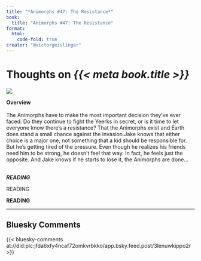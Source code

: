 ```yaml
---
title: "*Animorphs #47: The Resistance*"
book:
  title: "Animorphs #47: The Resistance"
format:
  html:
    code-fold: true
creator: "@victorgeislinger"
---
```


# Thoughts on *{{< meta book.title >}}*

::: {layout="[30,70]"}
![](https://books.google.com/books/content?id=oCWGDwAAQBAJ&printsec=frontcover&img=2)

**Overview** <br/>
<br/>
The Animorphs have to make the most important decision they've ever faced: Do they continue to fight the Yeerks in secret, or is it time to let everyone know there's a resistance? That the Animorphs exist and Earth does stand a small chance against the invasion.Jake knows that either choice is a major one, not something that a kid should be responsible for. But he's getting tired of the pressure. Even though he realizes his friends need him to be strong, he doesn't feel that way. In fact, he feels just the opposite. And Jake knows if he starts to lose it, the Animorphs are done...
<br/>
<br/>


:::


***READING***

READING

**READING**

--- 

:::{.callout-note icon=false}

## Bluesky Comments

{{< bluesky-comments at://did:plc:jfda6xfy4ncaf72omkvrbkko/app.bsky.feed.post/3lenuwkippo2r >}}


:::
